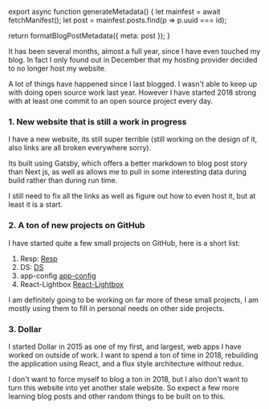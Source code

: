 

export async function generateMetadata() {
  let mainfest = await fetchManifest();
  let post = mainfest.posts.find(p => p.uuid === id);

  return formatBlogPostMetadata({ meta: post });
}

<BlogPage id={id}>

It has been several months, almost a full year, since I have even touched my
blog. In fact I only found out in December that my hosting provider decided to
no longer host my website.

A lot of things have happened since I last blogged. I wasn't able to keep up
with doing open source work last year. However I have started 2018 strong with
at least one commit to an open source project every day.

### 1. New website that is still a work in progress

I have a new website, its still super terrible (still working on the design of
it, also links are all broken everywhere sorry).

Its built using Gatsby, which offers a better markdown to blog post story than
Next js, as well as allows me to pull in some interesting data during build
rather than during run time.

I still need to fix all the links as well as figure out how to even host it, but
at least it is a start.

### 2. A ton of new projects on GitHub

I have started quite a few small projects on GitHub, here is a short list:

1. Resp: [Resp](https://github.com/hamlim/resp)
2. DS: [DS](https://github.com/hamlim/ds)
3. app-config [app-config](https://github.com/hamlim/app-config)
4. React-Lightbox [React-Lightbox](https://github.com/hamlim/React-Lightbox)

I am definitely going to be working on far more of these small projects, I am
mostly using them to fill in personal needs on other side projects.

### 3. Dollar

I started Dollar in 2015 as one of my first, and largest, web apps I have worked
on outside of work. I want to spend a ton of time in 2018, rebuilding the
application using React, and a flux style architecture without redux.

I don't want to force myself to blog a ton in 2018, but I also don't want to
turn this website into yet another stale website. So expect a few more learning
blog posts and other random things to be built on to this.


</BlogPage>